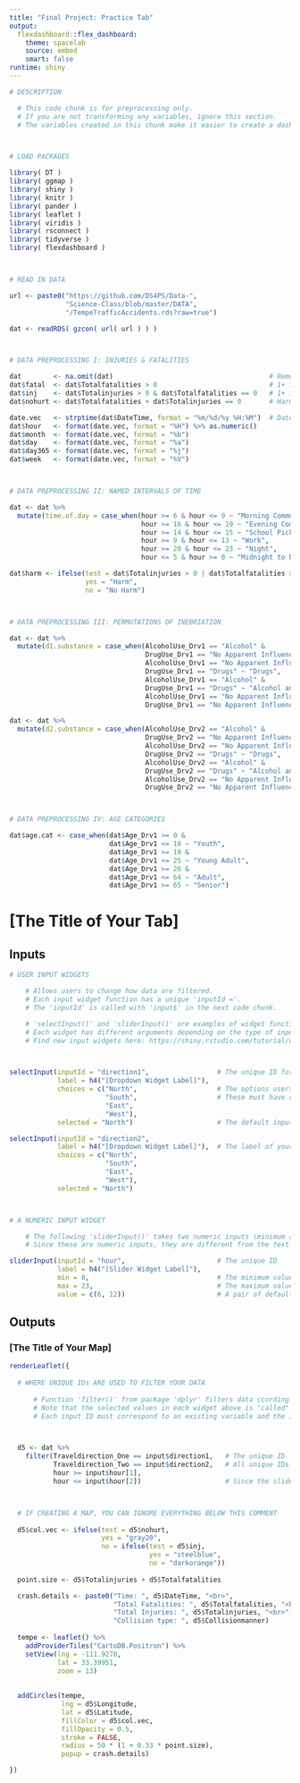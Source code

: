 ```yaml
---
title: "Final Project: Practice Tab"
output: 
  flexdashboard::flex_dashboard:
    theme: spacelab
    source: embed
    smart: false
runtime: shiny
---
```


```r

# DESCRIPTION

  # This code chunk is for preprocessing only.
  # If you are not transforming any variables, ignore this section.
  # The variables created in this chunk make it easier to create a dashboard.



# LOAD PACKAGES

library( DT )
library( ggmap )
library( shiny )
library( knitr )
library( pander )
library( leaflet )
library( viridis )
library( rsconnect )
library( tidyverse )
library( flexdashboard )



# READ IN DATA

url <- paste0("https://github.com/DS4PS/Data-",
              "Science-Class/blob/master/DATA",
              "/TempeTrafficAccidents.rds?raw=true")

dat <- readRDS( gzcon( url( url ) ) )



# DATA PREPROCESSING I: INJURIES & FATALITIES

dat        <- na.omit(dat)                                       # Remove NA
dat$fatal  <- dat$Totalfatalities > 0                            # 1+ fatalities
dat$inj    <- dat$Totalinjuries > 0 & dat$Totalfatalities == 0   # 1+ injuries, 0 fatal
dat$nohurt <- dat$Totalfatalities + dat$Totalinjuries == 0       # Harmless

date.vec   <- strptime(dat$DateTime, format = "%m/%d/%y %H:%M")  # Datetime variables
dat$hour   <- format(date.vec, format = "%H") %>% as.numeric()
dat$month  <- format(date.vec, format = "%b")
dat$day    <- format(date.vec, format = "%a")
dat$day365 <- format(date.vec, format = "%j")
dat$week   <- format(date.vec, format = "%V")



# DATA PREPROCESSING II: NAMED INTERVALS OF TIME

dat <- dat %>% 
  mutate(time.of.day = case_when(hour >= 6 & hour <= 9 ~ "Morning Commute", 
                                 hour >= 16 & hour <= 19 ~ "Evening Commute", 
                                 hour >= 14 & hour <= 15 ~ "School Pickup", 
                                 hour >= 9 & hour <= 13 ~ "Work", 
                                 hour >= 20 & hour <= 23 ~ "Night", 
                                 hour <= 5 & hour >= 0 ~ "Midnight to Dawn"))

dat$harm <- ifelse(test = dat$Totalinjuries > 0 | dat$Totalfatalities > 0, 
                   yes = "Harm", 
                   no = "No Harm")



# DATA PREPROCESSING III: PERMUTATIONS OF INEBRIATION

dat <- dat %>% 
  mutate(d1.substance = case_when(AlcoholUse_Drv1 == "Alcohol" & 
                                  DrugUse_Drv1 == "No Apparent Influence" ~ "Alcohol", 
                                  AlcoholUse_Drv1 == "No Apparent Influence" & 
                                  DrugUse_Drv1 == "Drugs" ~ "Drugs", 
                                  AlcoholUse_Drv1 == "Alcohol" & 
                                  DrugUse_Drv1 == "Drugs" ~ "Alcohol and Drugs", 
                                  AlcoholUse_Drv1 == "No Apparent Influence" & 
                                  DrugUse_Drv1 == "No Apparent Influence" ~ "No Apparent Influence"))

dat <- dat %>% 
  mutate(d2.substance = case_when(AlcoholUse_Drv2 == "Alcohol" & 
                                  DrugUse_Drv2 == "No Apparent Influence" ~ "Alcohol", 
                                  AlcoholUse_Drv2 == "No Apparent Influence" & 
                                  DrugUse_Drv2 == "Drugs" ~ "Drugs", 
                                  AlcoholUse_Drv2 == "Alcohol" & 
                                  DrugUse_Drv2 == "Drugs" ~ "Alcohol and Drugs", 
                                  AlcoholUse_Drv2 == "No Apparent Influence" & 
                                  DrugUse_Drv2 == "No Apparent Influence" ~ "No Apparent Influence"))



# DATA PREPROCESSING IV: AGE CATEGORIES

dat$age.cat <- case_when(dat$Age_Drv1 >= 0 & 
                         dat$Age_Drv1 <= 18 ~ "Youth", 
                         dat$Age_Drv1 >= 19 & 
                         dat$Age_Drv1 <= 25 ~ "Young Adult", 
                         dat$Age_Drv1 >= 26 & 
                         dat$Age_Drv1 <= 64 ~ "Adult", 
                         dat$Age_Drv1 >= 65 ~ "Senior")

```

[The Title of Your Tab]
=====================================  

Inputs {.sidebar}
-------------------------------------

```r

# USER INPUT WIDGETS

    # Allows users to change how data are filtered.
    # Each input widget function has a unique 'inputId ='.
    # The 'inputId' is called with 'input$' in the next code chunk.

    # 'selectInput()' and 'sliderInput()' are examples of widget functions.
    # Each widget has different arguments depending on the type of input used.
    # Find new input widgets here: https://shiny.rstudio.com/tutorial/written-tutorial/lesson3/



selectInput(inputId = "direction1",                 # The unique ID for the input selected
            label = h4("[Dropdown Widget Label]"),
            choices = c("North",                    # The options users can select 
                        "South",                    # These must have corresponding values in the variable
                        "East", 
                        "West"),
            selected = "North")                     # The default input selected

selectInput(inputId = "direction2", 
            label = h4("[Dropdown Widget Label]"),  # The label of your widget
            choices = c("North", 
                        "South", 
                        "East", 
                        "West"),
            selected = "North")



# A NUMERIC INPUT WIDGET

    # The following 'sliderInput()' takes two numeric inputs (minimum and maximum).
    # Since these are numeric inputs, they are different from the text data inputs above.

sliderInput(inputId = "hour",                       # The unique ID
            label = h4("[Slider Widget Label]"), 
            min = 0,                                # The minimum value
            max = 23,                               # The maximum value
            value = c(6, 12))                       # A pair of default values

```

Outputs
-------------------------------------

### [The Title of Your Map]

```r

renderLeaflet({
  
  # WHERE UNIQUE IDs ARE USED TO FILTER YOUR DATA
  
      # Function 'filter()' from package 'dplyr' filters data ccording to user inputs.
      # Note that the selected values in each widget above is "called" here with 'input$' and its ID
      # Each input ID must correspond to an existing variable and the input values must also match those of the variable



  d5 <- dat %>%
    filter(Traveldirection_One == input$direction1,   # The unique ID 'direction1' called with 'input$'
           Traveldirection_Two == input$direction2,   # All unique IDs must have a corresponding variable in the data
           hour >= input$hour[1],
           hour <= input$hour[2])                     # Since the slider input has two values, the ID is called twice



  # IF CREATING A MAP, YOU CAN IGNORE EVERYTHING BELOW THIS COMMENT
  
  d5$col.vec <- ifelse(test = d5$nohurt, 
                       yes = "gray20", 
                       no = ifelse(test = d5$inj, 
                                   yes = "steelblue", 
                                   no = "darkorange")) 
  
  point.size <- d5$Totalinjuries + d5$Totalfatalities

  crash.details <- paste0("Time: ", d5$DateTime, "<br>",
                          "Total Fatalities: ", d5$Totalfatalities, "<br>",
                          "Total Injuries: ", d5$Totalinjuries, "<br>",
                          "Collision type: ", d5$Collisionmanner)
  
  tempe <- leaflet() %>% 
    addProviderTiles("CartoDB.Positron") %>%
    setView(lng = -111.9278, 
            lat = 33.39951, 
            zoom = 13)
  
  
  addCircles(tempe, 
             lng = d5$Longitude, 
             lat = d5$Latitude,
             fillColor = d5$col.vec, 
             fillOpacity = 0.5, 
             stroke = FALSE, 
             radius = 50 * (1 + 0.33 * point.size),
             popup = crash.details)

})

```   